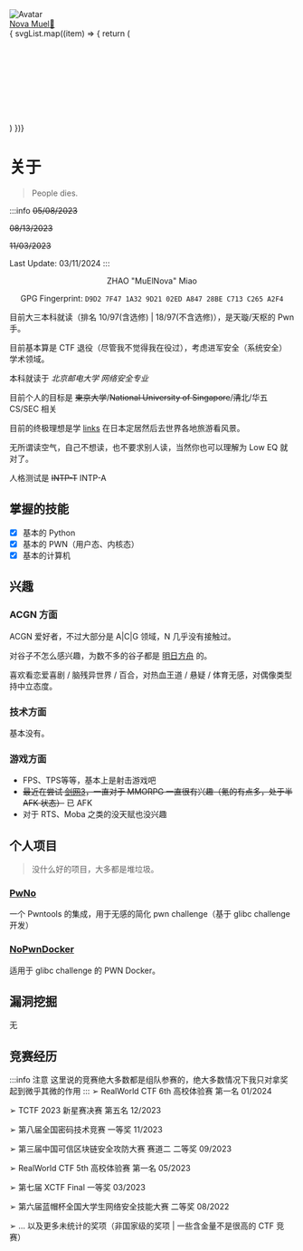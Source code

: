 
<div style={{ display: 'flex', alignItems: 'center', flexDirection: 'column'}}>
    <div style={{height: '160px', width: '160px', textAlign: 'center'}}>
        <img src="https://avatars.githubusercontent.com/u/68760718?v=4" className={style['avatar']} alt="Avatar"/>
    </div>
    <div style={{marginTop: '16px', fontWeight: 'bold', fontSize: '36px', color: 'var(--ifm-link-color)'}}>
        <a href='mailto:n@ova.moe'><span>Nova  Muel</span><span style={{fontSize: '16px'}}>📧</span></a>
    </div>
    <div className={style['socialMediaList']}>
    { svgList.map((item) => {
          return (
            <div key={item.title}>
              <Svg {...item}/>
            </div>
          )
        })}
    </div>
</div>


# 关于
> People dies. 

:::info
~~05/08/2023~~

~~08/13/2023~~

~~11/03/2023~~

Last Update: 03/11/2024
:::

<div align='center'>
ZHAO "MuElNova" Miao

GPG Fingerprint: `D9D2 7F47 1A32 9D21 02ED A847 28BE C713 C265 A2F4`
</div>

目前大三本科就读（排名 10/97(含选修) | 18/97(不含选修)），是天璇/天枢的 Pwn 手。

目前基本算是 CTF 退役（尽管我不觉得我在役过），考虑进军安全（系统安全）学术领域。

本科就读于 *北京邮电大学 网络安全专业*

目前个人的目标是 ~~東京大学~~/~~National University of Singapore~~/~~清~~北/华五 CS/SEC 相关

目前的终极理想是学 [links](https://space.bilibili.com/3816626) 在日本定居然后去世界各地旅游看风景。

无所谓读空气，自己不想读，也不要求别人读，当然你也可以理解为 Low EQ 就对了。

人格测试是 ~~INTP-T~~ INTP-A



## 掌握的技能
- [X] 基本的 Python
- [X] 基本的 PWN（用户态、内核态）
- [X] 基本的计算机

## 兴趣

### ACGN 方面
ACGN 爱好者，不过大部分是 A|C|G 领域，N 几乎没有接触过。

对谷子不怎么感兴趣，为数不多的谷子都是 [明日方舟](https://ak.hypergrph.com/) 的。

喜欢看恋爱喜剧 / 脑残异世界 / 百合，对热血王道 / 悬疑 / 体育无感，对偶像类型持中立态度。

### 技术方面

基本没有。


### 游戏方面
- FPS、TPS等等，基本上是射击游戏吧
- ~~最近在尝试 [剑网3](https://jx3.xoyo.com)，一直对于 MMORPG 一直很有兴趣（氪的有点多，处于半 AFK 状态）~~ 已 AFK
- 对于 RTS、Moba 之类的没天赋也没兴趣



## 个人项目

> 没什么好的项目，大多都是堆垃圾。

### [PwNo](https://github.com/MuelNova/PwNo)

一个 Pwntools 的集成，用于无感的简化 pwn challenge（基于 glibc challenge 开发）

### [NoPwnDocker](https://github.com/MuelNova/PwNo)

适用于 glibc challenge 的 PWN Docker。



## 漏洞挖掘

无


## 竞赛经历
:::info 注意
这里说的竞赛绝大多数都是组队参赛的，绝大多数情况下我只对拿奖起到微乎其微的作用
:::
➢ RealWorld CTF 6th 高校体验赛 第一名 01/2024

➢ TCTF 2023 新星赛决赛 第五名 12/2023

➢ 第八届全国密码技术竞赛 一等奖 11/2023

➢ 第三届中国可信区块链安全攻防大赛 赛道二 二等奖 09/2023

➢ RealWorld CTF 5th 高校体验赛 第一名 05/2023

➢ 第七届 XCTF Final 一等奖 03/2023

➢ 第六届蓝帽杯全国大学生网络安全技能大赛 二等奖 08/2022

➢ ... 以及更多未统计的奖项（非国家级的奖项 | 一些含金量不是很高的 CTF 竞赛）